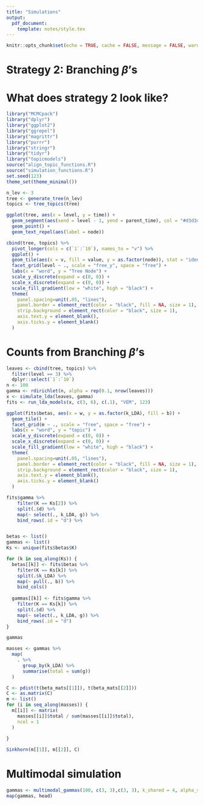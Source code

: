 ```yaml
---
title: "Simulations"
output:
  pdf_document:
    template: notes/style.tex
---
```


```r
knitr::opts_chunk$set(echo = TRUE, cache = FALSE, message = FALSE, warning = FALSE, fig.width = 5, fig.height = 2)
```

\begin{enumerate}
\item The purpose of simulation is to provide a controlled environment within
which we can compare alternative analysis strategies. At the very least, we can
define a distance between learned alignments and specify which choices lead to
similar and different alignments. Ideally, we could also say something about
whether one alignment is ``better'' than another, but I'm not worried if we
can't answer this definitively.
\item Strategy 1 [Ordinary LDA]: We could just simulate from an LDA model with a
fixed $K$. This sounds a little silly -- why bother with alignment? -- but the
truth is we'd never know $K$ in practice, so the alignment exercise could still
be productive. This simulation is also useful if we want to illustrate how
refinements (and their associated metrics) look before and after the true $K$ is
hit.
\item Something I don't like about just simulating from a fixed $K$ is that
people might then become fixated on choosing the ``right'' $K$, which is
inimical\footnote{To use a word I just learned.} to the whole point of the
study. I'd like to argue that none of the choices of $K$ are correct, but that
we can be informed about what trade-offs are involved between different choices.
\end{enumerate}

# Strategy 2: Branching $\beta$'s
\begin{enumerate}
\item For this reason, a more complex setup might be useful. The idea in this
strategy is to simulate topics that branch off from one another over time. We
would simulate documents from the topics at the leaves. However, since we know
the overall branching structure, we can argue that topics with a similar
most-recent-common-ancestor should appear closer to one another in our diagram.
Further, it would be interesting if the intermediate branches on the tree are
somehow recovered when estimating with smaller $K$.
\item How to implement strategy 2, specifically? We can define something
inductively. Start with a $\mu_{0} = 0$. Given a tree of means, we simulate a
new leaf node according to 
\begin{align*}
\mu_{i} \vert \mu_{\mathcal{P}\left(i\right)} &\sim \Gsn\left(\mu_{i} \vert \mu_{\mathcal{P}\left(i\right)}, T_{\mathcal{P}\left(i\right)} I_{d}\right)
\end{align*}
where $T_{\mathcal{P}\left(i\right)}$ denotes the time elapsed between the
parent node $\mathcal{P}\left(i\right)$ and all its children.
\item To fully specify this, we need to determine (i) the $T_i$'s and (ii) the
number of children for each node. For (i), we just simulate $T_i \sim
\text{Expo}\left(\lambda\right)$, and for (ii) we just always choose 2. \item
This is a simulation in $\reals^{V}$, but our data have to lie on $\simplex^{V -
1}$. So, let's squash all the means onto the simplex. Specifically, suppose $L$
indexes all the leaf nodes. Then we define topics according to,
\begin{align*}
\beta_{l} := \frac{\exp{\mu_{l}}}{\sum_{l^{\prime} \in L} \exp{\mu_{l^{\prime}}}},
\end{align*}
where $\exp{}$ is applied elementwise.
\end{enumerate}

# What does strategy 2 look like?

```r
library("MCMCpack")
library("dplyr")
library("ggplot2")
library("ggrepel")
library("magrittr")
library("purrr")
library("stringr")
library("tidyr")
library("topicmodels")
source("align_topic_functions.R")
source("simulation_functions.R")
set.seed(123)
theme_set(theme_minimal())
```

```r
n_lev <- 3
tree <- generate_tree(n_lev)
topics <- tree_topics(tree)
```

```r
ggplot(tree, aes(x = level, y = time)) +
  geom_segment(aes(xend = level - 1, yend = parent_time), col = "#d3d3d3") +
  geom_point() +
  geom_text_repel(aes(label = node))
```

```r
cbind(tree, topics) %>%
  pivot_longer(cols = c(`1`:`10`), names_to = "v") %>%
  ggplot() +
  geom_tile(aes(x = v, fill = value, y = as.factor(node)), stat = "identity") +
  facet_grid(level ~ ., scale = "free_y", space = "free") +
  labs(x = "word", y = "Tree Node") +
  scale_y_discrete(expand = c(0, 0)) +
  scale_x_discrete(expand = c(0, 0)) +
  scale_fill_gradient(low = "white", high = "black") +
  theme(
    panel.spacing=unit(.05, "lines"),
    panel.border = element_rect(color = "black", fill = NA, size = 1), 
    strip.background = element_rect(color = "black", size = 1),
    axis.text.y = element_blank(),
    axis.ticks.y = element_blank()
  )
```

# Counts from Branching $\beta$'s

\begin{enumerate}
\item Given these $\beta$'s, we can simulate a dataset of counts $\*X\in
\reals^{n \times V}$. We simulate $\gamma_{i} \sim \text{Dir}\left(\alpha
\*1_{K}\right)$ and then draw $\*x_{i} \sim \text{Mult}\left(n_{0},
B\gamma_{i}\right)$ where $B \in \reals^{V \times K}$ concatenates all the
topics horizontally.
\item A larger $\alpha$ creates $\gamma_{i}$'s across the full polytope whose
corners are $\beta_{k}$. Smaller $\alpha$ encourages $\gamma_{i}$ to concentrate
at corners or edges of this polytope. The choice of $\alpha$ basically
interpolates between gradient and clustering structure. Since it seems easier to
recover hierarchical structure in the more clustered setting, we choose $\alpha
= 0.1$.
\end{enumerate}

```r
leaves <- cbind(tree, topics) %>%
  filter(level == 3) %>%
  dplyr::select(`1`:`10`)
n <- 100
gamma <- rdirichlet(n, alpha = rep(0.1, nrow(leaves)))
x <- simulate_lda(leaves, gamma)
fits <- run_lda_models(x, c(3, 6), c(.1), "VEM", 123)
```

```r
ggplot(fits$betas, aes(x = w, y = as.factor(k_LDA), fill = b)) +
  geom_tile() +
  facet_grid(m ~ ., scale = "free", space = "free") +
  labs(x = "word", y = "topic") +
  scale_y_discrete(expand = c(0, 0)) +
  scale_x_discrete(expand = c(0, 0)) +
  scale_fill_gradient(low = "white", high = "black") +
  theme(
    panel.spacing=unit(.05, "lines"),
    panel.border = element_rect(color = "black", fill = NA, size = 1), 
    strip.background = element_rect(color = "black", size = 1),
    axis.text.y = element_blank(),
    axis.ticks.y = element_blank()
  )
```

\begin{enumerate}

\end{enumerate}

```r
fits$gamma %>%
    filter(K == Ks[2]) %>%
    split(.$d) %>%
    map(~ select(., k_LDA, g)) %>%
    bind_rows(.id = "d") %>%

```
```r
```

```r
betas <- list()
gammas <- list()
Ks <- unique(fits$betas$K)

for (k in seq_along(Ks)) {
  betas[[k]] <- fits$betas %>%
    filter(K == Ks[k]) %>%
    split(.$k_LDA) %>%
    map(~ pull(., b)) %>%
    bind_cols()
  
  gammas[[k]] <- fits$gamma %>%
    filter(K == Ks[k]) %>%
    split(.$d) %>%
    map(~ select(., k_LDA, g)) %>%
    bind_rows(.id = "d")
}

gammas
```
```r
masses <- gammas %>%
  map(
    . %>% 
      group_by(k_LDA) %>% 
      summarise(total = sum(g))
  )
```
```r
C <- pdist(t(beta_mats[[1]]), t(beta_mats[[2]]))
C <- as.matrix(C)
m <- list()
for (i in seq_along(masses)) {
  m[[i]] <- matrix(
    masses[[i]]$total / sum(masses[[i]]$total),
    ncol = 1
  )
  
}

Sinkhorn(m[[1]], m[[2]], C)
```


# Multimodal simulation

\begin{enumerate}
\item How can we evaluate alignment of topics learned across modalities? 
\item Strategy 1: We can simulate $\gamma$'s across modes so that some
``columns'' are shared between modes while others are unique. The $\beta$'s can
be completely independent, since we don't really care to compare them anyways.
\item To elaborate, choose $K_{X}, K_{Y}$, and $K_{S}$ for the number of topics
that are unique to $X$ and $Y$ and shared ($S$). For the first $K_{S}$, we can
simulate mixed memberships $\gamma_{k}^{X} \equiv \gamma_{k}^{Y}$. For the
remaining $K_{X}$ topics in $X$, we simulate $\gamma_{k}^{X}$ without regard to
$Y$ (and vice versa).
\item How can we tie together the $\gamma_{k}$'s for shared indices? A simple
approach is to use a stick breaking construction. For $k \leq K_{S}$, we
simulate,
\begin{align*}
\gamma_{k} &:= v_{k}\prod_{k^{\prime} < k} \left(1 - v_{k^{\prime}}\right) \\
v_{k} &\sim \text{Beta}\left(1, \alpha\right),
\end{align*}
and we set $\gamma_{k}^{X} = \gamma_{k}^{Y} = \gamma_{k}$. For the remaining
topics within the $X$ modality, we draw from
\begin{align*}
\gamma_{k} &:= v_{k}\prod_{k^{\prime} = 1}^{K_{S}}\left(1 - v_{k^{\prime}}\right)\prod_{k^{x} = K_{S} + 1}^{k - 1}\left(1 - v_{k^{x}}\right) \\
v_{k^{x}} &\sim \text{Beta}\left(1, \alpha\right),
\end{align*}
and similarly for mode $Y$.
\item The interpretation of the process above is that we take a stick and break
off $K_{S}$ parts, whose lengths correspond to the $\gamma_{k}$'s for the shared
topics. We then clone whatever is left of the stick, so there is one stick per
each mode. Those remaining sticks are then broken independently via the same
mechanism.
\item A downside of Strategy 1 is that it doesn't evaluate our ability to search
for ``soft'' matchings between topics across modes. The shared topics in one
mode can be perfectly matched to the shared topics in the other.
\end{enumerate}

```r
gammas <- multimodal_gammas(100, c(3, 3),c(3, 3), k_shared = 4, alpha_shared = 3)
map(gammas, head)
```